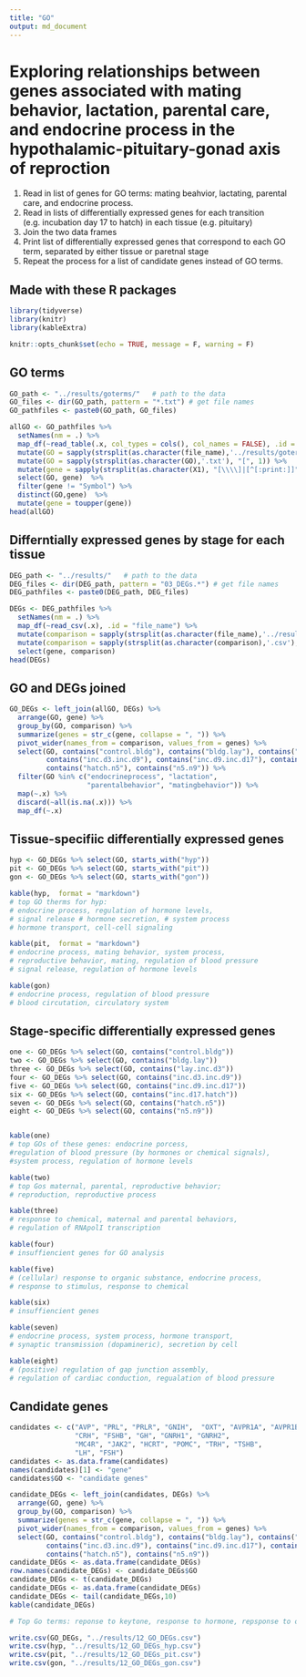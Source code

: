```yaml
---
title: "GO"
output: md_document
---
```


# Exploring relationships between genes associated with mating behavior, lactation, parental care, and endocrine process in the hypothalamic-pituitary-gonad axis of reproction



1. Read in list of genes for GO terms: mating beahvior, lactating, parental care, and endocrine process.
2. Read in lists of differentially expressed genes for each transition (e.g. incubation day 17 to hatch) in each tissue (e.g. pituitary)
3. Join the two data frames
4. Print list of differentially expressed genes that correspond to each GO term, separated by either tissue or paretnal stage
5. Repeat the process for a list of candidate genes instead of GO terms.

## Made with these R packages

```r
library(tidyverse)
library(knitr)
library(kableExtra)

knitr::opts_chunk$set(echo = TRUE, message = F, warning = F)

```

## GO terms

```r

GO_path <- "../results/goterms/"   # path to the data
GO_files <- dir(GO_path, pattern = "*.txt") # get file names
GO_pathfiles <- paste0(GO_path, GO_files)

allGO <- GO_pathfiles %>%
  setNames(nm = .) %>% 
  map_df(~read_table(.x, col_types = cols(), col_names = FALSE), .id = "file_name") %>% 
  mutate(GO = sapply(strsplit(as.character(file_name),'../results/goterms/'), "[", 2)) %>% 
  mutate(GO = sapply(strsplit(as.character(GO),'.txt'), "[", 1)) %>% 
  mutate(gene = sapply(strsplit(as.character(X1), "[\\\\]|[^[:print:]]" ), "[", 2)) %>% 
  select(GO, gene)  %>%
  filter(gene != "Symbol") %>%
  distinct(GO,gene)  %>%
  mutate(gene = toupper(gene))
head(allGO)
```

## Differntially expressed genes by stage for each tissue

```r

DEG_path <- "../results/"   # path to the data
DEG_files <- dir(DEG_path, pattern = "03_DEGs.*") # get file names
DEG_pathfiles <- paste0(DEG_path, DEG_files)

DEGs <- DEG_pathfiles %>%
  setNames(nm = .) %>% 
  map_df(~read_csv(.x), .id = "file_name") %>%
  mutate(comparison = sapply(strsplit(as.character(file_name),'../results/03_DEGs.'), "[", 2)) %>% 
  mutate(comparison = sapply(strsplit(as.character(comparison),'.csv'), "[", 1)) %>% 
  select(gene, comparison)
head(DEGs)
```

## GO and DEGs joined


```r
GO_DEGs <- left_join(allGO, DEGs) %>%
  arrange(GO, gene) %>%
  group_by(GO, comparison) %>%
  summarize(genes = str_c(gene, collapse = ", ")) %>% 
  pivot_wider(names_from = comparison, values_from = genes) %>% 
  select(GO, contains("control.bldg"), contains("bldg.lay"), contains("lay.inc.d3"),
         contains("inc.d3.inc.d9"), contains("inc.d9.inc.d17"), contains("inc.d17.hatch"),
         contains("hatch.n5"), contains("n5.n9")) %>%
  filter(GO %in% c("endocrineprocess", "lactation", 
                   "parentalbehavior", "matingbehavior")) %>% 
  map(~.x) %>%
  discard(~all(is.na(.x))) %>%
  map_df(~.x)
```

## Tissue-specifiic differentially expressed genes 

```r
hyp <- GO_DEGs %>% select(GO, starts_with("hyp"))
pit <- GO_DEGs %>% select(GO, starts_with("pit"))
gon <- GO_DEGs %>% select(GO, starts_with("gon"))

kable(hyp,  format = "markdown")  
# top GO therms for hyp:
# endocrine process, regulation of hormone levels,
# signal release # hormone secretion, # system process
# hormone transport, cell-cell signaling

kable(pit,  format = "markdown")
# endocrine process, mating behavior, system process,
# reproductive behavior, mating, regulation of blood pressure
# signal release, regulation of hormone levels

kable(gon)  
# endocrine process, regulation of blood pressure
# blood circutation, circulatory system
```

## Stage-specific differentially expressed genes 

```r
one <- GO_DEGs %>% select(GO, contains("control.bldg"))
two <- GO_DEGs %>% select(GO, contains("bldg.lay"))
three <- GO_DEGs %>% select(GO, contains("lay.inc.d3"))
four <- GO_DEGs %>% select(GO, contains("inc.d3.inc.d9"))
five <- GO_DEGs %>% select(GO, contains("inc.d9.inc.d17"))
six <- GO_DEGs %>% select(GO, contains("inc.d17.hatch"))
seven <- GO_DEGs %>% select(GO, contains("hatch.n5"))
eight <- GO_DEGs %>% select(GO, contains("n5.n9"))


kable(one) 
# top GOs of these genes: endocrine porcess, 
#regulation of blood pressure (by hormones or chemical signals), 
#system process, regulation of hormone levels

kable(two) 
# top Gos maternal, parental, reproductive behavior; 
# reproduction, reproductive process

kable(three) 
# response to chemical, maternal and parental behaviors, 
# regulation of RNApolI transcription

kable(four) 
# insuffiencient genes for GO analysis

kable(five) 
# (cellular) response to organic substance, endocrine process, 
# response to stimulus, response to chemical 

kable(six)  
# insuffiencient genes

kable(seven) 
# endocrine process, system process, hormone transport, 
# synaptic transmission (dopamineric), secretion by cell

kable(eight) 
# (positive) regulation of gap junction assembly, 
# regulation of cardiac conduction, regualation of blood pressure

```


## Candidate genes

```r
candidates <- c("AVP", "PRL", "PRLR", "GNIH",  "OXT", "AVPR1A", "AVPR1B",
                "CRH", "FSHB", "GH", "GNRH1", "GNRH2",
                "MC4R", "JAK2", "HCRT", "POMC", "TRH", "TSHB",
                "LH", "FSH")
candidates <- as.data.frame(candidates)
names(candidates)[1] <- "gene"
candidates$GO <- "candidate genes"

candidate_DEGs <- left_join(candidates, DEGs) %>%
  arrange(GO, gene) %>%
  group_by(GO, comparison) %>%
  summarize(genes = str_c(gene, collapse = ", ")) %>%
  pivot_wider(names_from = comparison, values_from = genes) %>% 
  select(GO, contains("control.bldg"), contains("bldg.lay"), contains("lay.inc.d3"),
         contains("inc.d3.inc.d9"), contains("inc.d9.inc.d17"), contains("inc.d17.hatch"),
         contains("hatch.n5"), contains("n5.n9"))
candidate_DEGs <- as.data.frame(candidate_DEGs)
row.names(candidate_DEGs) <- candidate_DEGs$GO  
candidate_DEGs <- t(candidate_DEGs)
candidate_DEGs <- as.data.frame(candidate_DEGs)
candidate_DEGs <- tail(candidate_DEGs,10)
kable(candidate_DEGs) 

# Top Go terms: reponse to keytone, response to hormone, repsponse to organonitrogen compound, positive regulation of homeostatic process, maternal beahvior

```

```r
write.csv(GO_DEGs, "../results/12_GO_DEGs.csv")
write.csv(hyp, "../results/12_GO_DEGs_hyp.csv")
write.csv(pit, "../results/12_GO_DEGs_pit.csv")
write.csv(gon, "../results/12_GO_DEGs_gon.csv")
```
